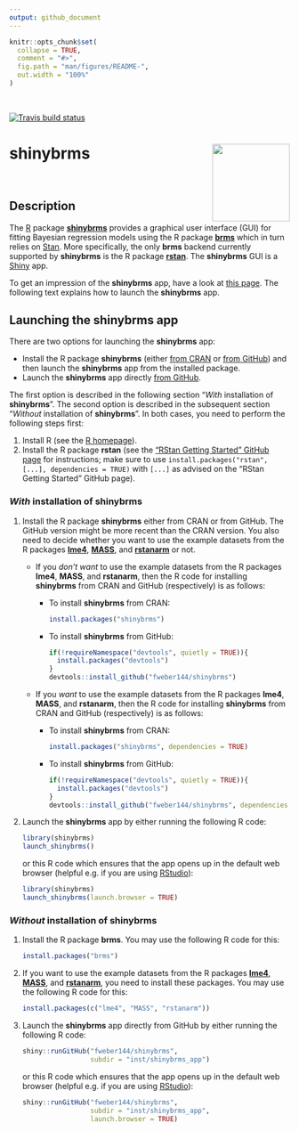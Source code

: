 ```yaml
---
output: github_document
---
```


```r
knitr::opts_chunk$set(
  collapse = TRUE,
  comment = "#>",
  fig.path = "man/figures/README-",
  out.width = "100%"
)
```

<br>

<!-- badges: start -->
  [![Travis build status](https://travis-ci.org/fweber144/shinybrms.svg?branch=master)](https://travis-ci.org/fweber144/shinybrms)
<!-- badges: end -->

# **shinybrms** <img src='man/figures/logo.svg' align="right" height="139" />

<br>

## Description

The [R](https://www.R-project.org/) package [**shinybrms**](https://fweber144.github.io/shinybrms/) provides a graphical user interface (GUI) for fitting Bayesian regression models using the R package [**brms**](https://paul-buerkner.github.io/brms/) which in turn relies on [Stan](https://mc-stan.org/). More specifically, the only **brms** backend currently supported by **shinybrms** is the R package [**rstan**](https://mc-stan.org/rstan/). The **shinybrms** GUI is a [Shiny](https://shiny.rstudio.com/) app.

To get an impression of the **shinybrms** app, have a look at [this page](https://fweber144.github.io/shinybrms/articles/shinybrms.html). The following text explains how to launch the **shinybrms** app.

## Launching the **shinybrms** app

There are two options for launching the **shinybrms** app:

* Install the R package **shinybrms** (either [from CRAN](https://CRAN.R-project.org/package=shinybrms) or [from GitHub](https://github.com/fweber144/shinybrms)) and then launch the **shinybrms** app from the installed package.
* Launch the **shinybrms** app directly [from GitHub](https://github.com/fweber144/shinybrms/tree/master/inst/shinybrms_app).

The first option is described in the following section "*With* installation of **shinybrms**". The second option is described in the subsequent section "*Without* installation of **shinybrms**". In both cases, you need to perform the following steps first:

1. Install R (see the [R homepage](https://www.R-project.org/)).
2. Install the R package **rstan** (see the ["RStan Getting Started" GitHub page](https://github.com/stan-dev/rstan/wiki/RStan-Getting-Started) for instructions; make sure to use `install.packages("rstan", [...], dependencies = TRUE)` with `[...]` as advised on the "RStan Getting Started" GitHub page).

### *With* installation of **shinybrms**

1. Install the R package **shinybrms** either from CRAN or from GitHub. The GitHub version might be more recent than the CRAN version. You also need to decide whether you want to use the example datasets from the R packages [**lme4**](https://CRAN.R-project.org/package=lme4), [**MASS**](https://CRAN.R-project.org/package=MASS), and [**rstanarm**](https://mc-stan.org/rstanarm/) or not.
    + If you *don't want* to use the example datasets from the R packages **lme4**, **MASS**, and **rstanarm**, then the R code for installing **shinybrms** from CRAN and GitHub (respectively) is as follows:
      * To install **shinybrms** from CRAN:
        ```r
        install.packages("shinybrms")
        ```
      * To install **shinybrms** from GitHub:
        ```r
        if(!requireNamespace("devtools", quietly = TRUE)){
          install.packages("devtools")
        }
        devtools::install_github("fweber144/shinybrms")
        ```
    + If you *want* to use the example datasets from the R packages **lme4**, **MASS**, and **rstanarm**, then the R code for installing **shinybrms** from CRAN and GitHub (respectively) is as follows:
      * To install **shinybrms** from CRAN:
        ```r
        install.packages("shinybrms", dependencies = TRUE)
        ```
      * To install **shinybrms** from GitHub:
        ```r
        if(!requireNamespace("devtools", quietly = TRUE)){
          install.packages("devtools")
        }
        devtools::install_github("fweber144/shinybrms", dependencies = TRUE)
        ```
1. Launch the **shinybrms** app by either running the following R code:
   ```r
   library(shinybrms)
   launch_shinybrms()
   ```
   or this R code which ensures that the app opens up in the default web browser (helpful e.g. if you are using [RStudio](https://rstudio.com/)):
   ```r
   library(shinybrms)
   launch_shinybrms(launch.browser = TRUE)
   ```

### *Without* installation of **shinybrms**

1. Install the R package **brms**. You may use the following R code for this:
   ```r
   install.packages("brms")
   ```
1. If you want to use the example datasets from the R packages [**lme4**](https://CRAN.R-project.org/package=lme4), [**MASS**](https://CRAN.R-project.org/package=MASS), and [**rstanarm**](https://mc-stan.org/rstanarm/), you need to install these packages. You may use the following R code for this:
   ```r
   install.packages(c("lme4", "MASS", "rstanarm"))
   ```
1. Launch the **shinybrms** app directly from GitHub by either running the following R code:
   ```r
   shiny::runGitHub("fweber144/shinybrms",
                    subdir = "inst/shinybrms_app")
   ```
   or this R code which ensures that the app opens up in the default web browser (helpful e.g. if you are using [RStudio](https://rstudio.com/)):
   ```r
   shiny::runGitHub("fweber144/shinybrms",
                    subdir = "inst/shinybrms_app",
                    launch.browser = TRUE)
   ```
